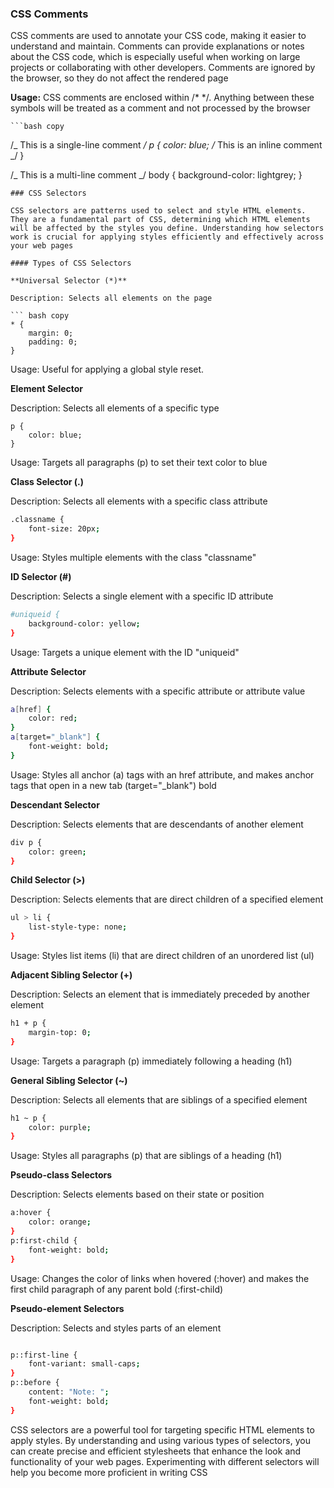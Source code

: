 ### CSS Comments

CSS comments are used to annotate your CSS code, making it easier to understand and maintain. Comments can provide explanations or notes about the CSS code, which is especially useful when working on large projects or collaborating with other developers. Comments are ignored by the browser, so they do not affect the rendered page

**Usage:**
CSS comments are enclosed within /\* \*/. Anything between these symbols will be treated as a comment and not processed by the browser

    ```bash copy

/_ This is a single-line comment _/
p {
color: blue; /_ This is an inline comment _/
}

/_
This is a
multi-line comment
_/
body {
background-color: lightgrey;
}

````
### CSS Selectors

CSS selectors are patterns used to select and style HTML elements. They are a fundamental part of CSS, determining which HTML elements will be affected by the styles you define. Understanding how selectors work is crucial for applying styles efficiently and effectively across your web pages

#### Types of CSS Selectors

**Universal Selector (*)**

Description: Selects all elements on the page

``` bash copy
* {
    margin: 0;
    padding: 0;
}

````

Usage: Useful for applying a global style reset.

**Element Selector**

Description: Selects all elements of a specific type

```bad copy
p {
    color: blue;
}

```

Usage: Targets all paragraphs (p) to set their text color to blue

**Class Selector (.)**

Description: Selects all elements with a specific class attribute

```bash copy
.classname {
    font-size: 20px;
}
```

Usage: Styles multiple elements with the class "classname"

**ID Selector (#)**

Description: Selects a single element with a specific ID attribute

```bash copy
#uniqueid {
    background-color: yellow;
}

```

Usage: Targets a unique element with the ID "uniqueid"

**Attribute Selector**

Description: Selects elements with a specific attribute or attribute value

```bash copy
a[href] {
    color: red;
}
a[target="_blank"] {
    font-weight: bold;
}

```

Usage: Styles all anchor (a) tags with an href attribute, and makes anchor tags that open in a new tab (target="\_blank") bold

**Descendant Selector**

Description: Selects elements that are descendants of another element

```bash copy
div p {
    color: green;
}

```

**Child Selector (>)**

Description: Selects elements that are direct children of a specified element

```bash copy
ul > li {
    list-style-type: none;
}
```

Usage: Styles list items (li) that are direct children of an unordered list (ul)

**Adjacent Sibling Selector (+)**

Description: Selects an element that is immediately preceded by another element

```bash copy
h1 + p {
    margin-top: 0;
}
```

Usage: Targets a paragraph (p) immediately following a heading (h1)

**General Sibling Selector (~)**

Description: Selects all elements that are siblings of a specified element

```bash copy
h1 ~ p {
    color: purple;
}

```

Usage: Styles all paragraphs (p) that are siblings of a heading (h1)

**Pseudo-class Selectors**

Description: Selects elements based on their state or position

```bash copy
a:hover {
    color: orange;
}
p:first-child {
    font-weight: bold;
}
```

Usage: Changes the color of links when hovered (:hover) and makes the first child paragraph of any parent bold (:first-child)

**Pseudo-element Selectors**

Description: Selects and styles parts of an element

```bash copy

p::first-line {
    font-variant: small-caps;
}
p::before {
    content: "Note: ";
    font-weight: bold;
}
```

CSS selectors are a powerful tool for targeting specific HTML elements to apply styles. By understanding and using various types of selectors, you can create precise and efficient stylesheets that enhance the look and functionality of your web pages. Experimenting with different selectors will help you become more proficient in writing CSS
